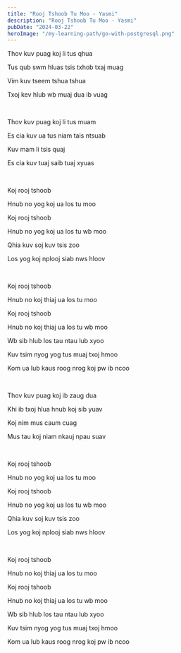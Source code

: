 ```yaml
---
title: "Rooj Tshoob Tu Moo - Yasmi"
description: "Rooj Tshoob Tu Moo - Yasmi"
pubDate: "2024-03-22"
heroImage: "/my-learning-path/go-with-postgresql.png"
---
```


Thov kuv puag koj li tus qhua

Tus qub swm hluas tsis txhob txaj muag

Vim kuv tseem tshua tshua

Txoj kev hlub wb muaj dua ib vuag

<br />

Thov kuv puag koj li tus muam

Es cia kuv ua tus niam tais ntsuab

Kuv mam li tsis quaj

Es cia kuv tuaj saib tuaj xyuas

<br />

Koj rooj tshoob

Hnub no yog koj ua los tu moo

Koj rooj tshoob

Hnub no yog koj ua los tu wb moo

Qhia kuv soj kuv tsis zoo

Los yog koj nplooj siab nws hloov

<br />

Koj rooj tshoob

Hnub no koj thiaj ua los tu moo

Koj rooj tshoob

Hnub no koj thiaj ua los tu wb moo

Wb sib hlub los tau ntau lub xyoo

Kuv tsim nyog yog tus muaj txoj hmoo

Kom ua lub kaus roog nrog koj pw ib ncoo

<br />

Thov kuv puag koj ib zaug dua

Khi ib txoj hlua hnub koj sib yuav

Koj nim mus caum cuag

Mus tau koj niam nkauj npau suav

<br />

Koj rooj tshoob

Hnub no yog koj ua los tu moo

Koj rooj tshoob

Hnub no yog koj ua los tu wb moo

Qhia kuv soj kuv tsis zoo

Los yog koj nplooj siab nws hloov

<br />

Koj rooj tshoob

Hnub no koj thiaj ua los tu moo

Koj rooj tshoob

Hnub no koj thiaj ua los tu wb moo

Wb sib hlub los tau ntau lub xyoo

Kuv tsim nyog yog tus muaj txoj hmoo

Kom ua lub kaus roog nrog koj pw ib ncoo
